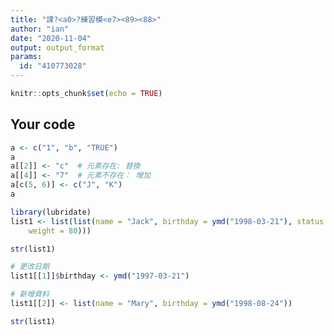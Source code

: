 ---
title: "課?<a0>?練習模<e7><89><88>"
author: "ian"
date: "2020-11-04"
output: output_format
params:
  id: "410773028"
---

```{r setup, include=FALSE}
knitr::opts_chunk$set(echo = TRUE)
```

## Your code

```{r}
a <- c("1", "b", "TRUE")
a
a[[2]] <- "c"  # 元素存在: 替換
a[[4]] <- "7"  # 元素不存在： 增加
a[c(5, 6)] <- c("J", "K")
a
```

```{r}
library(lubridate)
list1 <- list(list(name = "Jack", birthday = ymd("1998-03-21"), status = c(height = 177, 
    weight = 80)))

str(list1)
```

```{r}
# 更改日期
list1[[1]]$birthday <- ymd("1997-03-21")

# 新增資料
list1[[2]] <- list(name = "Mary", birthday = ymd("1998-08-24"))

str(list1)
```

